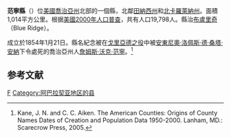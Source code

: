 {{noteTA
|G1=USStates
}}
<!--[[File:Map_of_Georgia_highlighting_Fannin_County.svg|right]]-->
{{Infobox U.S. County
| county = 范寧縣
| state = 喬治亞州
| en county = Fannin County
| en state = Georgia
| seal = shabaladingdong
| seallink = 
| map = Fannin County Georgia.png
| map size = 225
| founded = 1854
| seat = Blue Ridge
| largest city = Blue Ridge
| area mi = 391
| area km = 1,014
| area land mi = 386
| area land km = 999
| area water mi = 3
| area water km = 9
| area percentage = 1.45% 
| census estimate yr = 2005
| pop = 21,887
| density mi = 51
| density km = 20
| time zone = Eastern
| UTC offset = -5
| DST offset = -4
| web = 
}}
'''范寧縣'''（{{lang-en|Fannin County}}）位[[美國|美國]][[喬治亞州|喬治亞州]]北部的一個縣，北鄰[[田納西州|田納西州]]和[[北卡羅萊納州|北卡羅萊納州]]。面積1,014平方公里。根据[[美國2000年人口普查|美國2000年人口普查]]，共有人口19,798人。縣治[[布盧里奇_(喬治亞州)|布盧里奇]]（Blue Ridge）。

成立於1854年1月21日。縣名紀念被在[[戈里亞德之役|戈里亞德之役]]中被[[安東尼奧·洛佩斯·德·桑塔·安納|安東尼奧·洛佩斯·德·桑塔·安納]]下令處死的喬治亞州人[[詹姆斯·沃克·范寧|詹姆斯·沃克·范寧]]。<ref>Kane, J. N. and C. C. Aiken. The American Counties: Origins of County Names Dates of Creation and Population Data 1950-2000. Lanham, MD.: Scarecrow Press, 2005.</ref>

==参考文献==
<div class="references-small">
<references />
</div>
{{范寧縣 (喬治亞州)}}
{{佐治亚州}}
[[Category:佐治亚州行政区划|F]]
[[Category:阿巴拉契亚地区的县|Category:阿巴拉契亚地区的县]]